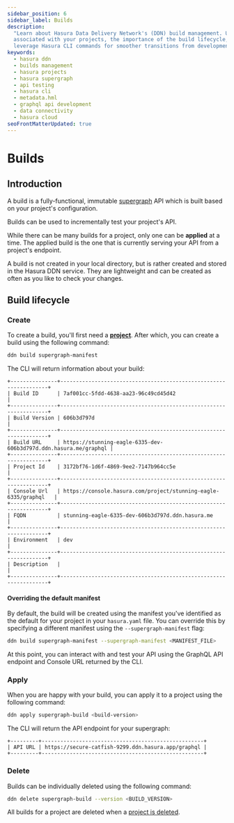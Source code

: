 ```yaml
---
sidebar_position: 6
sidebar_label: Builds
description:
  "Learn about Hasura Data Delivery Network's (DDN) build management. Understand how to create, apply, and delete builds
  associated with your projects, the importance of the build lifecycle, and testing your API. Also, discover how to
  leverage Hasura CLI commands for smoother transitions from development to production."
keywords:
  - hasura ddn
  - builds management
  - hasura projects
  - hasura supergraph
  - api testing
  - hasura cli
  - metadata.hml
  - graphql api development
  - data connectivity
  - hasura cloud
seoFrontMatterUpdated: true
---
```


# Builds

## Introduction

A build is a fully-functional, immutable [supergraph](/basics/core-concepts.mdx#supergraph) API which is built based on
your project's configuration.

Builds can be used to incrementally test your project's API.

While there can be many builds for a project, only one can be **applied** at a time. The applied build is the one that
is currently serving your API from a project's endpoint.

A build is not created in your local directory, but is rather created and stored in the Hasura DDN service. They are
lightweight and can be created as often as you like to check your changes.

## Build lifecycle

### Create

To create a build, you'll first need a [**project**](/project-configuration/projects.mdx). After which, you can create a build using the
following command:

```bash
ddn build supergraph-manifest
```

The CLI will return information about your build:

```text
+---------------+------------------------------------------------------------------+
| Build ID      | 7af001cc-5fdd-4638-aa23-96c49cd45d42                             |
+---------------+------------------------------------------------------------------+
| Build Version | 606b3d797d                                                       |
+---------------+------------------------------------------------------------------+
| Build URL     | https://stunning-eagle-6335-dev-606b3d797d.ddn.hasura.me/graphql |
+---------------+------------------------------------------------------------------+
| Project Id    | 3172bf76-1d6f-4869-9ee2-7147b964cc5e                             |
+---------------+------------------------------------------------------------------+
| Console Url   | https://console.hasura.com/project/stunning-eagle-6335/graphql   |
+---------------+------------------------------------------------------------------+
| FQDN          | stunning-eagle-6335-dev-606b3d797d.ddn.hasura.me                 |
+---------------+------------------------------------------------------------------+
| Environment   | dev                                                              |
+---------------+------------------------------------------------------------------+
| Description   |                                                                  |
+---------------+------------------------------------------------------------------+
```

#### Overriding the default manifest

By default, the build will be created using the manifest you've identified as the default for your project in your
`hasura.yaml` file. You can override this by specifying a different manifest using the `--supergraph-manifest` flag:

```bash
ddn build supergraph-manifest --supergraph-manifest <MANIFEST_FILE>
```

At this point, you can interact with and test your API using the GraphQL API endpoint and Console URL returned by the
CLI.

### Apply

When you are happy with your build, you can apply it to a project using the following command:

```bash
ddn apply supergraph-build <build-version>
```

The CLI will return the API endpoint for your supergraph:

```text
+---------+----------------------------------------------------+
| API URL | https://secure-catfish-9299.ddn.hasura.app/graphql |
+---------+----------------------------------------------------+
```

### Delete

Builds can be individually deleted using the following command:

```bash
ddn delete supergraph-build --version <BUILD_VERSION>
```

All builds for a project are deleted when a [project is deleted](/project-configuration/projects.mdx#delete).
